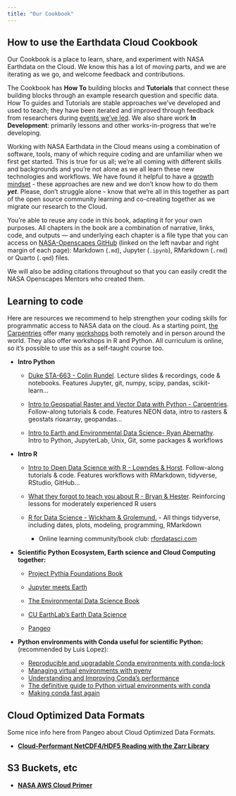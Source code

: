 ```yaml
---
title: "Our Cookbook"
---
```


## How to use the Earthdata Cloud Cookbook

Our Cookbook is a place to learn, share, and experiment with NASA Earthdata on the Cloud. We know this has a lot of moving parts, and we are iterating as we go, and welcome feedback and contributions.

The Cookbook has **How To** building blocks and **Tutorials** that connect these building blocks through an example research question and specific data. How To guides and Tutorials are stable approaches we've developed and used to teach; they have been iterated and improved through feedback from researchers during [events we've led](https://nasa-openscapes.github.io/tutorials.html). We also share work **In Development**: primarily lessons and other works-in-progress that we're developing.

Working with NASA Earthdata in the Cloud means using a combination of software, tools, many of which require coding and are unfamiliar when we first get started. This is true for us all; we're all coming with different skills and backgrounds and you're not alone as we all learn these new technologies and workflows. We have found it helpful to have a [growth mindset](https://www.youtube.com/watch?v=_X0mgOOSpLU&t=11s&ab_channel=TED) - these approaches are new and we don't know how to do them ***yet***. Please, don't struggle alone - know that we're all in this together as part of the open source community learning and co-creating together as we migrate our research to the Cloud.

You're able to reuse any code in this book, adapting it for your own purposes. All chapters in the book are a combination of narrative, links, code, and outputs --- and underlying each chapter is a file type that you can access on [NASA-Openscapes GitHub](https://github.com/NASA-Openscapes/earthdata-cloud-cookbook) (linked on the left navbar and right margin of each page): Markdown (`.md`), Jupyter (`.ipynb`), RMarkdown (`.rmd`) or Quarto (`.qmd`) files.

We will also be adding citations throughout so that you can easily credit the NASA Openscapes Mentors who created them.

## Learning to code

Here are resources we recommend to help strengthen your coding skills for programmatic access to NASA data on the cloud. As a starting point, [the Carpentries](https://carpentries.org/) offer many [workshops](https://carpentries.org/workshops/) both remotely and in person around the world. They also offer workshops in R and Python. All curriculum is online, so it's possible to use this as a self-taught course too.

-   **Intro Python**

    -   [Duke STA-663 - Colin Rundel](https://sta663-sp22.github.io/). Lecture slides & recordings, code & notebooks. Features Jupyter, git, numpy, scipy, pandas, scikit-learn...

    -   [Intro to Geospatial Raster and Vector Data with Python - Carpentries](https://carpentries-incubator.github.io/geospatial-python/). Follow-along tutorials & code. Features NEON data, intro to rasters & geostats rioxarray, geopandas...

    -   [Intro to Earth and Environmental Data Science- Ryan Abernathy](https://earth-env-data-science.github.io/intro.html). Intro to Python, JupyterLab, Unix, Git, some packages & workflows

-   **Intro R**

    -   [Intro to Open Data Science with R - Lowndes & Horst](https://rstudio-conf-2020.github.io/r-for-excel/). Follow-along tutorials & code. Features workflows with RMarkdown, tidyverse, RStudio, GitHub...

    -   [What they forgot to teach you about R - Bryan & Hester](https://rstats.wtf/). Reinforcing lessons for moderately experienced R users

    -   [R for Data Science - Wickham & Grolemund.](https://r4ds.had.co.nz/) - All things tidyverse, including dates, plots, modeling, programming, RMarkdown

        -   Online learning community/book club: [rfordatasci.com](https://www.rfordatasci.com/)

-   **Scientific Python Ecosystem, Earth science and Cloud Computing together:**

    -   [Project Pythia Foundations Book](https://foundations.projectpythia.org/landing-page.html)

    -   [Jupyter meets Earth](https://jupytearth.org/)

    -   [The Environmental Data Science Book](https://the-environmental-ds-book.netlify.app/welcome.html)

    -   [CU EarthLab's Earth Data Science](https://www.earthdatascience.org/)

    -   [Pangeo](https://pangeo.io/)

-   **Python environments with Conda useful for scientific Python:** (recommended by Luis Lopez):

    -   [Reproducible and upgradable Conda environments with conda-lock](https://pythonspeed.com/articles/conda-dependency-management/)
    -   [Managing virtual environments with pyenv](https://towardsdatascience.com/managing-virtual-environment-with-pyenv-ae6f3fb835f8)
    -   [Understanding and Improving Conda's performance](https://www.anaconda.com/blog/understanding-and-improving-condas-performance)
    -   [The definitive guide to Python virtual environments with conda](https://whiteboxml.com/blog/the-definitive-guide-to-python-virtual-environments-with-conda)
    -   [Making conda fast again](https://wolfv.medium.com/making-conda-fast-again-4da4debfb3b7)

```{=html}
<!---TODO https://fabienmaussion.info/scientific_programming/welcome.html 
review Tiffany Timbers eg https://ubc-mds.github.io/DSCI_524_collab-sw-dev/README.html
--->
```
## Cloud Optimized Data Formats

Some nice info here from Pangeo about Cloud Optimized Data Formats.

-   [**Cloud-Performant NetCDF4/HDF5 Reading with the Zarr Library**](https://medium.com/pangeo/cloud-performant-reading-of-netcdf4-hdf5-data-using-the-zarr-library-1a95c5c92314)

## S3 Buckets, etc

-   [**NASA AWS Cloud Primer**](https://earthdata.nasa.gov/learn/user-resources/webinars-and-tutorials/cloud-primer)
